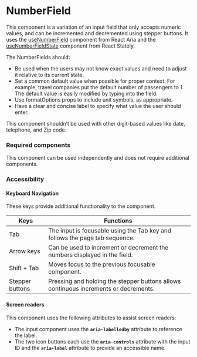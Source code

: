 <Meta title="Components/NumberField/NumberField" />

# NumberField
 
This component is a variation of an input field that only accepts numeric values, and can be incremented and decremented using stepper buttons. 
It uses the [useNumberField](https://react-spectrum.adobe.com/react-aria/useNumberField.html) component from React Aria and the [useNumberFieldState](https://react-spectrum.adobe.com/react-stately/useNumberFieldState.html) component from React Stately.

The NumberFields should:
- Be used when the users may not know exact values and need to adjust it relative to its current state.
- Set a common default value when possible for proper context. For example, travel companies put the default number of passengers to 1. The default value is easily modified by typing into the field. 
- Use formatOptions props to include unit symbols, as appropriate.
- Have a clear and concise label to specify what value the user should enter.

This component shouldn’t be used with other digit-based values like date, telephone, and Zip code.

### Required components

This component can be used independently and does not require additional components. 

### Accessibility

#### Keyboard Navigation

These keys provide additional functionality to the component. 

| Keys | Functions |
| ---- | --------- |
| Tab | The input is focusable using the Tab key and follows the page tab sequence. |
| Arrow keys | Can be used to increment or decrement the numbers displayed in the field. |
| Shift + Tab | Moves focus to the previous focusable component.|
| Stepper buttons | Pressing and holding the stepper buttons allows continuous increments or decrements. |

#### Screen readers

This component uses the following attributes to assist screen readers:
- The input component uses the **`aria-labelledby`** attribute to reference the label.
- The two icon buttons each use the **`aria-controls`** attribute with the input ID and the **`aria-label`** attribute to provide an accessible name.